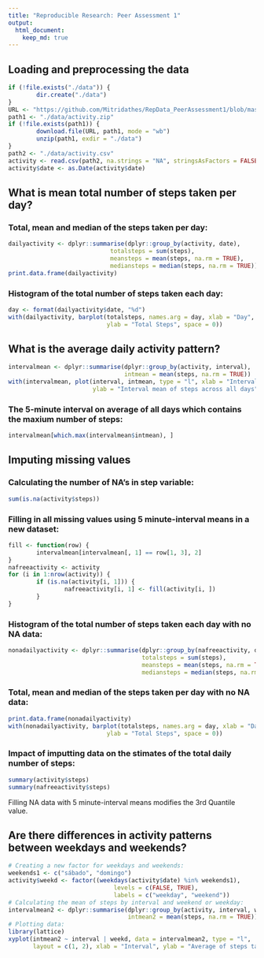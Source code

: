 ```yaml
---
title: "Reproducible Research: Peer Assessment 1"
output: 
  html_document:
    keep_md: true
---
```



## Loading and preprocessing the data

```r
if (!file.exists("./data")) {
        dir.create("./data")     
}
URL <- "https://github.com/Mitridathes/RepData_PeerAssessment1/blob/master/activity.zip?raw=true"
path1 <- "./data/activity.zip"
if (!file.exists(path1)) {
        download.file(URL, path1, mode = "wb")
        unzip(path1, exdir = "./data")
}
path2 <- "./data/activity.csv"
activity <- read.csv(path2, na.strings = "NA", stringsAsFactors = FALSE)
activity$date <- as.Date(activity$date)
```

## What is mean total number of steps taken per day?

### Total, mean and median of the steps taken per day:
```r
dailyactivity <- dplyr::summarise(dplyr::group_by(activity, date),
                             totalsteps = sum(steps),
                             meansteps = mean(steps, na.rm = TRUE),
                             mediansteps = median(steps, na.rm = TRUE))
print.data.frame(dailyactivity)
```
### Histogram of the total number of steps taken each day:

```r
day <- format(dailyactivity$date, "%d")
with(dailyactivity, barplot(totalsteps, names.arg = day, xlab = "Day", 
                            ylab = "Total Steps", space = 0))
```

## What is the average daily activity pattern?

```r
intervalmean <- dplyr::summarise(dplyr::group_by(activity, interval),
                                 intmean = mean(steps, na.rm = TRUE))
with(intervalmean, plot(interval, intmean, type = "l", xlab = "Interval",
                        ylab = "Interval mean of steps across all days"))
```

### The 5-minute interval on average of all days which contains the maxium number of steps:

```r
intervalmean[which.max(intervalmean$intmean), ]
```

## Imputing missing values

### Calculating the number of NA's in step variable:

```r
sum(is.na(activity$steps))
```

### Filling in all missing values using 5 minute-interval means in a new dataset:

```r
fill <- function(row) {
        intervalmean[intervalmean[, 1] == row[1, 3], 2]
}
nafreeactivity <- activity
for (i in 1:nrow(activity)) {
        if (is.na(activity[i, 1])) {
                nafreeactivity[i, 1] <- fill(activity[i, ])
        }
}
```

### Histogram of the total number of steps taken each day with no NA data:

```r
nonadailyactivity <- dplyr::summarise(dplyr::group_by(nafreeactivity, date),
                                      totalsteps = sum(steps),
                                      meansteps = mean(steps, na.rm = TRUE),
                                      mediansteps = median(steps, na.rm = TRUE))
```

### Total, mean and median of the steps taken per day with no NA data:

```r
print.data.frame(nonadailyactivity)
with(nonadailyactivity, barplot(totalsteps, names.arg = day, xlab = "Day", 
                            ylab = "Total Steps", space = 0))
```

### Impact of imputting data on the stimates of the total daily number of steps:

```r
summary(activity$steps)
summary(nafreeactivity$steps)
```

Filling NA data with 5 minute-interval means modifies the 3rd Quantile value.

## Are there differences in activity patterns between weekdays and weekends?

```r
# Creating a new factor for weekdays and weekends:
weekends1 <- c("sábado", "domingo")
activity$weekd <- factor((weekdays(activity$date) %in% weekends1),
                              levels = c(FALSE, TRUE),
                              labels = c("weekday", "weekend"))
# Calculating the mean of steps by interval and weekend or weekday:
intervalmean2 <- dplyr::summarise(dplyr::group_by(activity, interval, weekd),
                                  intmean2 = mean(steps, na.rm = TRUE))
# Plotting data:
library(lattice)
xyplot(intmean2 ~ interval | weekd, data = intervalmean2, type = "l",
       layout = c(1, 2), xlab = "Interval", ylab = "Average of steps taken")
```